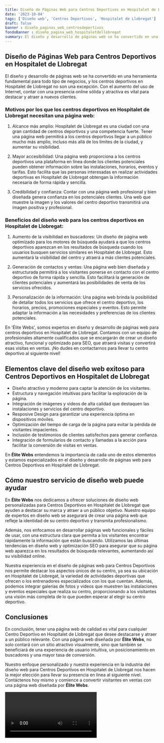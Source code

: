 ```yaml
---
title: Diseño de Páginas Web para Centros Deportivos en Hospitalet de Llobregat
date: '2023-10-04'
tags: ['Diseño web', 'Centros Deportivos', 'Hospitalet de Llobregat']
draft: false
banner : diseño_paginas_web_centrosdeportivos
fondoBanner : diseño_pagina_web_hospitaletdellobregat
summary: El diseño y desarrollo de páginas web se ha convertido en una herramienta fundamental para todo tipo de negocios, y los centros deportivos en Hospitalet de Llobregat no son una excepción. Con el aumento del uso de Internet, contar con una presencia online sólida y atractiva es vital para destacar y atraer a nuevos clientes.
---
```


## Diseño de Páginas Web para Centros Deportivos en Hospitalet de Llobregat

El diseño y desarrollo de páginas web se ha convertido en una herramienta fundamental para todo tipo de negocios, y los centros deportivos en Hospitalet de Llobregat no son una excepción. Con el aumento del uso de Internet, contar con una presencia online sólida y atractiva es vital para destacar y atraer a nuevos clientes.

### Motivos por los que los centros deportivos en Hospitalet de Llobregat necesitan una página web:

1. Alcance más amplio: Hospitalet de Llobregat es una ciudad con una gran cantidad de centros deportivos y una competencia fuerte. Tener una página web permitirá a los centros deportivos llegar a un público mucho más amplio, incluso más allá de los límites de la ciudad, y aumentar su visibilidad.

2. Mayor accesibilidad: Una página web proporciona a los centros deportivos una plataforma en línea donde los clientes potenciales pueden obtener información sobre las instalaciones, horarios, eventos y tarifas. Esto facilita que las personas interesadas en realizar actividades deportivas en Hospitalet de Llobregat obtengan la información necesaria de forma rápida y sencilla.

3. Credibilidad y confianza: Contar con una página web profesional y bien diseñada genera confianza en los potenciales clientes. Una web que muestre la imagen y los valores del centro deportivo transmitirá una imagen positiva y profesional.

### Beneficios del diseño web para los centros deportivos en Hospitalet de Llobregat:

1. Aumento de la visibilidad en buscadores: Un diseño de página web optimizado para los motores de búsqueda ayudará a que los centros deportivos aparezcan en los resultados de búsqueda cuando los usuarios busquen servicios similares en Hospitalet de Llobregat. Esto aumentará la visibilidad del centro y atraerá a más clientes potenciales.

2. Generación de contactos y ventas: Una página web bien diseñada y estructurada permitirá a los visitantes ponerse en contacto con el centro deportivo de forma rápida y sencilla. Esto facilitará la generación de clientes potenciales y aumentará las posibilidades de venta de los servicios ofrecidos.

3. Personalización de la información: Una página web brinda la posibilidad de detallar todos los servicios que ofrece el centro deportivo, los horarios, precios, promociones especiales y eventos. Esto permite adaptar la información a las necesidades y preferencias de los clientes potenciales.

En 'Élite Webs', somos expertos en diseño y desarrollo de páginas web para centros deportivos en Hospitalet de Llobregat. Contamos con un equipo de profesionales altamente cualificados que se encargarán de crear un diseño atractivo, funcional y optimizado para SEO, que atraerá visitas y convertirá esas visitas en ventas. ¡No dudes en contactarnos para llevar tu centro deportivo al siguiente nivel!

<GifSeo />

<Cta />

## Elementos clave del diseño web exitoso para Centros Deportivos en Hospitalet de Llobregat

- Diseño atractivo y moderno para captar la atención de los visitantes.
- Estructura y navegación intuitivas para facilitar la exploración de la página.
- Integración de imágenes y videos de alta calidad que destaquen las instalaciones y servicios del centro deportivo.
- Resposive Design para garantizar una experiencia óptima en dispositivos móviles.
- Optimización del tiempo de carga de la página para evitar la pérdida de visitantes impacientes.
- Inclusión de testimonios de clientes satisfechos para generar confianza.
- Integración de formularios de contacto y llamadas a la acción para facilitar la conversión de visitas en ventas.

En **Élite Webs** entendemos la importancia de cada uno de estos elementos y estamos especializados en el diseño y desarrollo de páginas web para Centros Deportivos en Hospitalet de Llobregat.

## Cómo nuestro servicio de diseño web puede ayudar

En **Élite Webs** nos dedicamos a ofrecer soluciones de diseño web personalizadas para Centros Deportivos en Hospitalet de Llobregat que ayuden a destacar su marca y atraer a un público objetivo. Nuestro equipo de expertos en diseño web se asegurará de crear una página web que refleje la identidad de su centro deportivo y transmita profesionalismo. 

Además, nos enfocamos en desarrollar páginas web funcionales y fáciles de usar, con una estructura clara que permita a los visitantes encontrar rápidamente la información que están buscando. Utilizamos las últimas tendencias en diseño web y optimización SEO para asegurar que su página web aparezca en los resultados de búsqueda relevantes, aumentando así su visibilidad online.

Nuestra experiencia en el diseño de páginas web para Centros Deportivos nos permite destacar los aspectos únicos de su centro, ya sea su ubicación en Hospitalet de Llobregat, la variedad de actividades deportivas que ofrecen o los entrenadores especializados con los que cuentan. Además, podemos integrar galerías de fotos y videos que muestren las instalaciones y eventos especiales que realiza su centro, proporcionando a los visitantes una visión más completa de lo que pueden esperar al elegir su centro deportivo.

## Conclusiones

En conclusión, tener una página web de calidad es vital para cualquier Centro Deportivo en Hospitalet de Llobregat que desee destacarse y atraer a un público relevante. Con una página web diseñada por **Élite Webs**, no solo contará con un sitio atractivo visualmente, sino que también se beneficiará de una experiencia de usuario intuitiva, un posicionamiento en buscadores y una mayor tasa de conversión.

Nuestro enfoque personalizado y nuestra experiencia en la industria del diseño web para Centros Deportivos en Hospitalet de Llobregat nos hacen la mejor elección para llevar su presencia en línea al siguiente nivel. Contáctenos hoy mismo y comience a convertir visitantes en ventas con una página web diseñada por **Élite Webs**.

<Video />

<CtaBot job='Centros Deportivos' city='Hospitalet de Llobregat'/>

<Gmaps query='Hospitalet de Llobregat+españa+maps' />